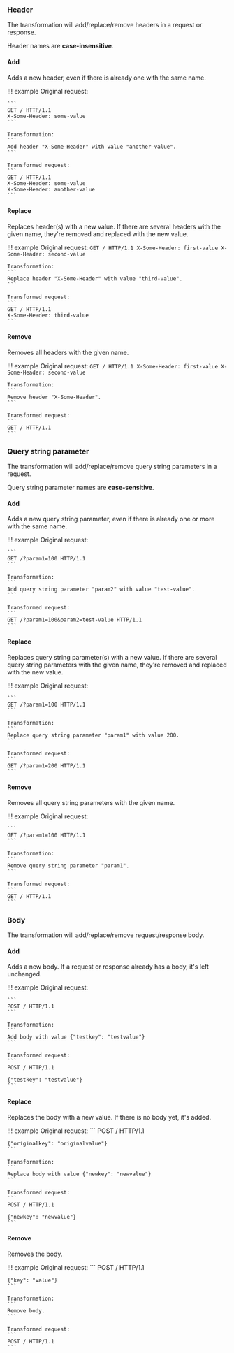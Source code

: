 ### Header

The transformation will add/replace/remove headers in a request or response.

Header names are **case-insensitive**.

#### Add

Adds a new header, even if there is already one with the same name.

!!! example
    Original request:

    ```
    GET / HTTP/1.1
    X-Some-Header: some-value
    ```

    Transformation:
    ```
    Add header "X-Some-Header" with value "another-value".
    ```

    Transformed request:
    ```
    GET / HTTP/1.1
    X-Some-Header: some-value
    X-Some-Header: another-value
    ```


#### Replace

Replaces header(s) with a new value.
If there are several headers with the given name, they're removed and replaced with the new value.

!!! example
    Original request:
    ```
    GET / HTTP/1.1
    X-Some-Header: first-value
    X-Some-Header: second-value
    ```

    Transformation:
    ```
    Replace header "X-Some-Header" with value "third-value".
    ```

    Transformed request:
    ```
    GET / HTTP/1.1
    X-Some-Header: third-value
    ```

#### Remove

Removes all headers with the given name.

!!! example
    Original request:
    ```
    GET / HTTP/1.1
    X-Some-Header: first-value
    X-Some-Header: second-value
    ```

    Transformation:
    ```
    Remove header "X-Some-Header".
    ```

    Transformed request:
    ```
    GET / HTTP/1.1
    ```

### Query string parameter

The transformation will add/replace/remove query string parameters in a request.

Query string parameter names are **case-sensitive**.

#### Add

Adds a new query string parameter, even if there is already one or more with the same name.

!!! example
    Original request:

    ```
    GET /?param1=100 HTTP/1.1
    ```

    Transformation:
    ```
    Add query string parameter "param2" with value "test-value".
    ```

    Transformed request:
    ```
    GET /?param1=100&param2=test-value HTTP/1.1
    ```


#### Replace

Replaces query string parameter(s) with a new value.
If there are several query string parameters with the given name, they're removed and replaced with the new value.

!!! example
    Original request:

    ```
    GET /?param1=100 HTTP/1.1
    ```

    Transformation:
    ```
    Replace query string parameter "param1" with value 200.
    ```

    Transformed request:
    ```
    GET /?param1=200 HTTP/1.1
    ```


#### Remove

Removes all query string parameters with the given name.

!!! example
    Original request:

    ```
    GET /?param1=100 HTTP/1.1
    ```

    Transformation:
    ```
    Remove query string parameter "param1".
    ```

    Transformed request:
    ```
    GET / HTTP/1.1
    ```



### Body

The transformation will add/replace/remove request/response body.

#### Add

Adds a new body. If a request or response already has a body, it's left unchanged.

!!! example
    Original request:

    ```
    POST / HTTP/1.1
    ```

    Transformation:
    ```
    Add body with value {"testkey": "testvalue"}
    ```

    Transformed request:
    ```
    POST / HTTP/1.1
    
    {"testkey": "testvalue"}
    ```


#### Replace

Replaces the body with a new value. If there is no body yet, it's added.

!!! example
    Original request:
    ```
    POST / HTTP/1.1
    
    {"originalkey": "originalvalue"}
    ```

    Transformation:
    ```
    Replace body with value {"newkey": "newvalue"}
    ```

    Transformed request:
    ```
    POST / HTTP/1.1
    
    {"newkey": "newvalue"}
    ```

#### Remove

Removes the body.

!!! example
    Original request:
    ```
    POST / HTTP/1.1
    
    {"key": "value"}
    ```

    Transformation:
    ```
    Remove body.
    ```

    Transformed request:
    ```
    POST / HTTP/1.1
    ```
